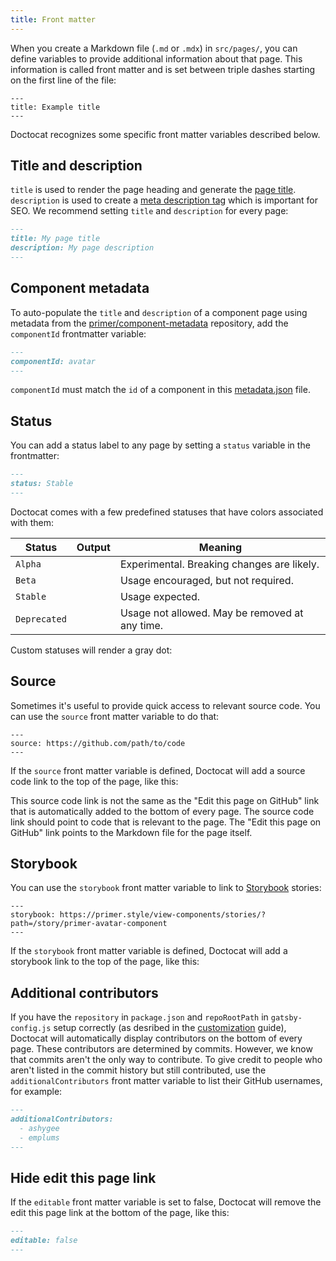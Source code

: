 ```yaml
---
title: Front matter
---
```




When you create a Markdown file (`.md` or `.mdx`) in `src/pages/`, you can define variables to provide additional information about that page. This information is called front matter and is set between triple dashes starting on the first line of the file:

```
---
title: Example title
---
```

Doctocat recognizes some specific front matter variables described below.

## Title and description

`title` is used to render the page heading and generate the [page title](https://developer.mozilla.org/en-US/docs/Web/HTML/Element/title). `description` is used to create a [meta description tag](https://moz.com/learn/seo/meta-description) which is important for SEO. We recommend setting `title` and `description` for every page:

```markdown
---
title: My page title
description: My page description
---
```

## Component metadata

To auto-populate the `title` and `description` of a component page using metadata from the [primer/component-metadata](https://github.com/primer/component-metadat) repository, add the `componentId` frontmatter variable:

```markdown
---
componentId: avatar
---
```

<Note>

`componentId` must match the `id` of a component in this [metadata.json](https://github.com/primer/component-metadata/blob/main/metadata.json) file.

</Note>

## Status

You can add a status label to any page by setting a `status` variable in the frontmatter:

```markdown
---
status: Stable
---
```

Doctocat comes with a few predefined statuses that have colors associated with them:

| Status         | Output                                | Meaning                                                                |
| -------------- | ------------------------------------- |------------------------------------------------------------------------|
| `Alpha`        | <StatusLabel status="Alpha" />        | Experimental. Breaking changes are likely. |
| `Beta`         | <StatusLabel status="Beta" />         | Usage encouraged, but not required.                                    |
| `Stable`       | <StatusLabel status="Stable" />       | Usage expected.                                                        |
| `Deprecated`   | <StatusLabel status="Deprecated" />   | Usage not allowed. May be removed at any time.                         |

Custom statuses will render a gray dot:

<StatusLabel status="My custom status" />

## Source

Sometimes it's useful to provide quick access to relevant source code. You can use the `source` front matter variable to do that:

```
---
source: https://github.com/path/to/code
---
```

If the `source` front matter variable is defined, Doctocat will add a source code link to the top of the page, like this:

<BorderBox p={4} mb={3}>
  <SourceLink href="#" />
</BorderBox>

<Note>


This source code link is not the same as the "Edit this page on GitHub" link that is automatically added to the bottom of every page. The source code link should point to code that is relevant to the page. The "Edit this page on GitHub" link points to the Markdown file for the page itself.

</Note>

## Storybook

 You can use the `storybook` front matter variable to link to [Storybook](https://storybook.js.org/) stories:

```
---
storybook: https://primer.style/view-components/stories/?path=/story/primer-avatar-component
---
```

If the `storybook` front matter variable is defined, Doctocat will add a storybook link to the top of the page, like this:

<BorderBox p={4} mb={3}>
  <StorybookLink href="#" />
</BorderBox>


## Additional contributors

If you have the `repository` in `package.json` and `repoRootPath` in `gatsby-config.js` setup correctly (as desribed in the [customization](/usage/customization#contributors) guide), Doctocat will automatically display contributors on the bottom of every page. These contributors are determined by commits. However, we know that commits aren't the only way to contribute. To give credit to people who aren't listed in the commit history but still contributed, use the `additionalContributors` front matter variable to list their GitHub usernames, for example:

```markdown
---
additionalContributors:
  - ashygee
  - emplums
---
```

## Hide edit this page link

If the `editable` front matter variable is set to false, Doctocat will remove the edit this page link at the bottom of the page, like this:

```markdown
---
editable: false
---
```
